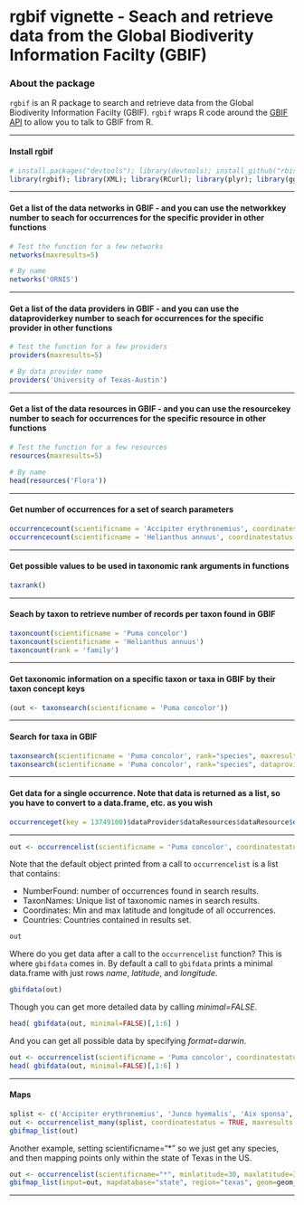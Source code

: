 <!--
%\VignetteEngine{knitr}
%\VignetteIndexEntry{An R Markdown Vignette made with knitr}
-->

rgbif vignette - Seach and retrieve data from the Global Biodiverity Information Facilty (GBIF)
======

### About the package

`rgbif` is an R package to search and retrieve data from the Global Biodiverity Information Facilty (GBIF). `rgbif` wraps R code around the [GBIF API][gbifapi] to allow you to talk to GBIF from R. 

********************

#### Install rgbif

```r
# install.packages("devtools"); library(devtools); install_github("rbison", "ropensci")
library(rgbif); library(XML); library(RCurl); library(plyr); library(ggplot2); library(maps)
```

********************

#### Get a list of the data networks in GBIF - and you can use the networkkey number to seach for occurrences for the specific provider in other functions

```r
# Test the function for a few networks
networks(maxresults=5)

# By name
networks('ORNIS')
```

********************

#### Get a list of the data providers in GBIF - and you can use the dataproviderkey number to seach for occurrences for the specific provider in other functions

```r
# Test the function for a few providers
providers(maxresults=5)

# By data provider name
providers('University of Texas-Austin')
```

********************

#### Get a list of the data resources in GBIF - and you can use the resourcekey number to seach for occurrences for the specific resource in other functions

```r
# Test the function for a few resources
resources(maxresults=5)

# By name
head(resources('Flora'))
```

********************

#### Get number of occurrences for a set of search parameters
```r
occurrencecount(scientificname = 'Accipiter erythronemius', coordinatestatus = TRUE)
occurrencecount(scientificname = 'Helianthus annuus', coordinatestatus = TRUE, year=2005, maxlatitude=20)
```

********************

#### Get possible values to be used in taxonomic rank arguments in functions

```r
taxrank()
```

********************

#### Seach by taxon to retrieve number of records per taxon found in GBIF
```r
taxoncount(scientificname = 'Puma concolor')
taxoncount(scientificname = 'Helianthus annuus')
taxoncount(rank = 'family')
```

********************

#### Get taxonomic information on a specific taxon or taxa in GBIF by their taxon concept keys

```r
(out <- taxonsearch(scientificname = 'Puma concolor'))
```

********************

#### Search for taxa in GBIF

```r
taxonsearch(scientificname = 'Puma concolor', rank="species", maxresults=10)
taxonsearch(scientificname = 'Puma concolor', rank="species", dataproviderkey=1)
```

********************

#### Get data for a single occurrence. Note that data is returned as a list, so you have to convert to a data.frame, etc. as you wish
```r
occurrenceget(key = 13749100)$dataProvider$dataResources$dataResource$occurrenceRecords$TaxonOccurrence[1:10]
```

********************

```r
out <- occurrencelist(scientificname = 'Puma concolor', coordinatestatus=TRUE, maxresults=20)
```

Note that the default object printed from a call to `occurrencelist` is a list that contains:

+ NumberFound: number of occurrences found in search results.
+ TaxonNames: Unique list of taxonomic names in search results.
+ Coordinates: Min and max latitude and longitude of all occurrences.
+ Countries: Countries contained in results set.

```r
out
```

Where do you get data after a call to the `occurrencelist` function? This is where `gbifdata` comes in. By default a call to `gbifdata` prints a minimal data.frame with just rows *name*, *latitude*, and *longitude*.

```r
gbifdata(out)
```

Though you can get more detailed data by calling *minimal=FALSE*.

```r
head( gbifdata(out, minimal=FALSE)[,1:6] )
```

And you can get all possible data by specifying *format=darwin*.

```r
out <- occurrencelist(scientificname = 'Puma concolor', coordinatestatus=TRUE, format="darwin", maxresults=20)
head( gbifdata(out, minimal=FALSE)[,1:6] )
```

********************

#### Maps

```r
splist <- c('Accipiter erythronemius', 'Junco hyemalis', 'Aix sponsa', 'Ceyx fallax', 'Picoides lignarius', 'Campephilus leucopogon')
out <- occurrencelist_many(splist, coordinatestatus = TRUE, maxresults = 20)
gbifmap_list(out)
```

Another example, setting scientificname="*" so we just get any species, and then mapping points only within the state of Texas in the US.

```r
out <- occurrencelist(scientificname="*", minlatitude=30, maxlatitude=35, minlongitude=-100, maxlongitude=-95, coordinatestatus = TRUE, maxresults = 200)
gbifmap_list(input=out, mapdatabase="state", region="texas", geom=geom_jitter, jitter=position_jitter(width = 0.3, height = 0.3))
```

********************

[gbifapi]: http://data.gbif.org/tutorial/services